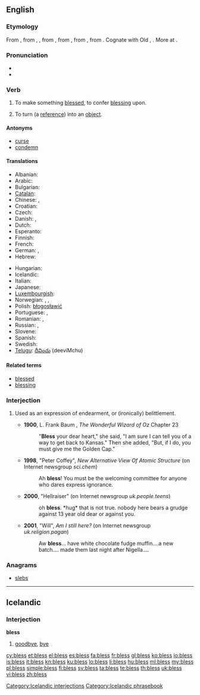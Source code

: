 ==English==

===Etymology===
From {{etyl|enm}} {{term|blessen|lang=enm}}, from {{etyl|ang}} {{term|bletsian|blētsian|lang=ang}}, {{term|bledsian|blēdsian|to consecrate ''(with blood)''|lang=ang}}, from {{proto|Germanic|blōþisōnan|to sprinkle, mark or hallow with blood|lang=en}}, from {{proto|Germanic|title=|blōþan|blood|lang=en}}, from {{proto|Indo-European|bhlo-to-|to gush, spurt|lang=en}}, from {{proto|Indo-European|title=|bhol-||bhlē-dh-||bhlō(w)-|to thrive, flourish, bloom|lang=en}}. Cognate with Old {{etyl|is|-}} {{term|bletza||to bless|tr=Modern {{etyl|is|-}} {{term|blessa|lang=is|lang=is}}}}, {{etyl|ang|-}} {{term|bledan|blēdan|to bleed|lang=ang}}. More at {{l|en|bleed}}.

===Pronunciation===
* {{audio|en-us-bless.ogg|Audio (US)}}
* {{rhymes|ɛs}}

===Verb===
{{en-verb|blesses|blessing|'''[[blest]]''' ''or'' '''[[blessed]]'''}}

# To make something [[blessed]], to confer [[blessing]] upon.
# {{context|[[Perl]]|_|programming|transitive}} {{context|past tense only '''blessed'''}} To turn (a [[reference]]) into an [[object]].

====Antonyms====
* [[curse]]
* [[condemn]]

====Translations====
{{trans-top|convey blessing on}}
* Albanian: {{t+|sq|bekoj|xs=Albanian}}
* Arabic: {{t|ar|بارك|tr=baaraka}}
* Bulgarian: {{t+|bg|благославям}}
* [[Catalan]]: {{t|ca|beneir}}
* Chinese: {{t-|cmn|保佑|tr=bǎoyòu|sc=Hani}},  {{t-|cmn|佑|tr=yòu|sc=Hani}}
* Croatian: {{t-|hr|blagosloviti|alt=blagoslòviti}}
* Czech: {{t-|cs|požehnat}}
* Danish: {{t-|da|velsigne}}, {{qualifier|archaic}} {{t-|da|signe}}
* Dutch: {{t+|nl|zegenen}}
* Esperanto: {{t-|eo|beni|xs=Esperanto}}
* Finnish: {{t-|fi|siunata}}
* French: {{t+|fr|bénir}}
* German: {{t-|de|segnen}}, {{qualifier|obsolete}} {{t+|de|benedeien}}
* Hebrew: {{t+|he|ברך|tr=berákh}}
{{trans-mid}}
* Hungarian: {{t+|hu|megáld}}
* Icelandic: {{t-|is|blessa}}
* Italian: {{t+|it|benedire}}
* Japanese: {{t-|ja|恵む|tr=megumu}}
* [[Luxembourgish]]: {{t|lb|seenen}}
* Norwegian: {{t-|no|velsigne}}, {{t-|no|signa}}, {{t-|no|blessa}}
* Polish: [[błogosławić]]
* Portuguese: {{t+|pt|abençoar}}, {{t|pt|bendizer}}
* Romanian: {{t|ro|binecuvânta}}, {{t|ro|blagoslovi}}
* Russian: {{t|ru|благословлять|tr=blagoslovlját'}} {{impf}},  {{t|ru|благословить|tr=blagoslovít'}} {{pf.}}
* Slovene: {{t+|sl|blagosloviti}}
* Spanish: {{t+|es|bendecir}}
* Swedish: {{t|sv|välsigna}}
* [[Telugu]]: [[దీవించు]] (deeviMchu)
{{trans-bottom}}

====Related terms====
* [[blessed]]
* [[blessing]]

===Interjection===
{{en-interj}}

# {{UK|informal|shortening ''bless his heart'' or similar}} Used as an expression of endearment, or (ironically) belittlement.
#* '''1900''', L. Frank Baum , ''The Wonderful Wizard of Oz'' Chapter 23
#*: "'''Bless''' your dear heart," she said, "I am sure I can tell you of a way to get back to Kansas." Then she added, "But, if I do, you must give me the Golden Cap."
#* '''1998''', "Peter Coffey", ''New Alternative View Of Atomic Structure'' (on Internet newsgroup ''sci.chem'')
#*: Ah '''bless'''! You must be the welcoming committee for anyone who dares express ignorance.
#* '''2000''', "Hellraiser" (on Internet newsgroup ''uk.people.teens'')
#*: oh '''bless'''. *hug* that is not true. nobody here bears a grudge against 13 year old dear or against you.
#* '''2001''', "Will", ''Am I still here?'' (on Internet newsgroup ''uk.religion.pagan'')
#*: Aw '''bless'''... have white chocolate fudge muffin....a new batch.... made them last night after Nigella....

===Anagrams===
* [[slebs#English|slebs]]

----

==Icelandic==

===Interjection===
'''bless'''

# [[goodbye]], [[bye]]

[[Category:Icelandic interjections]]
[[Category:Icelandic phrasebook]]

[[cy:bless]]
[[et:bless]]
[[el:bless]]
[[es:bless]]
[[fa:bless]]
[[fr:bless]]
[[gl:bless]]
[[ko:bless]]
[[io:bless]]
[[is:bless]]
[[it:bless]]
[[kn:bless]]
[[ku:bless]]
[[lo:bless]]
[[li:bless]]
[[hu:bless]]
[[ml:bless]]
[[my:bless]]
[[pl:bless]]
[[simple:bless]]
[[fi:bless]]
[[sv:bless]]
[[ta:bless]]
[[te:bless]]
[[th:bless]]
[[uk:bless]]
[[vi:bless]]
[[zh:bless]]